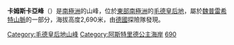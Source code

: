 {{coord|71|57|S|13|25|E|source:GNIS|display=title}}

'''卡姆斯卡亞峰'''（{{lang-en|Kamskaya Peak}}）是[[南極洲|南極洲]]的山峰，位於[[東部南極洲|東部南極洲]]的[[毛德皇后地|毛德皇后地]]，屬於[[魏普雷希特山脈|魏普雷希特山脈]]的一部分，海拔高度2,690米，由[[德國|德國]]探險隊發現。

{{DEFAULTSORT:Kamskaya Peak}}
[[Category:毛德皇后地山峰|Category:毛德皇后地山峰]]
[[Category:阿斯特里德公主海岸|Category:阿斯特里德公主海岸]]
[[Category:海拔2000公尺至2999公尺的南極洲山峰|690]]

{{PrincessAstridCoast-geo-stub}}